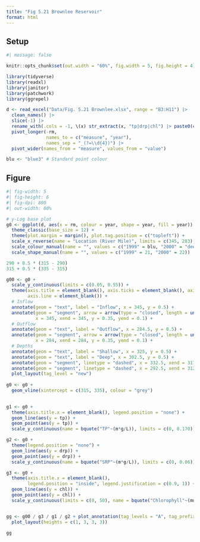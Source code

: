 ```yaml
---
title: "Fig 5.21 Brownlee Reservoir"
format: html
---
```


## Setup
```r
#| message: false

knitr::opts_chunk$set(out.width = "60%", fig.width = 5, fig.height = 4)

library(tidyverse)
library(readxl)
library(janitor)
library(patchwork)
library(ggrepel)

d <- read_excel("Data/Fig. 5.21 Brownlee.xlsx", range = "B3:H11") |>
  clean_names() |>
  slice(-1) |>
  rename_with(.cols = -1, \(x) str_extract(x, "tp|drp|chl") |> paste0(c("_1999", "_2000"))) |>
  pivot_longer(-rm, 
               names_to = c("measure", "year"), 
               names_sep = "_(?=\\d{4})") |>
  pivot_wider(names_from = "measure", values_from = "value")

blu <- "blue3" # Standard point colour
```


## Figure

```r
#| fig-width: 5
#| fig-height: 6
#| fig-dpi: 800
#| out-width: 80%

# y-Log base plot
g0 <- ggplot(d, aes(x = rm, colour = year, shape = year, fill = year)) +
  theme_classic(base_size = 12) +
  theme(plot.margin = margin(), plot.tag.position = c("topleft")) +
  scale_x_reverse(name = "Location (River Mile)", limits = c(345, 283), breaks = seq(340, 290, -10)) +
  scale_colour_manual(name = "", values = c("1999" = blu, "2000" = "deepskyblue"), aesthetics = c("fill", "colour")) +
  scale_shape_manual(name = "", values = c("1999" = 21, "2000" = 22))

290 + 0.5 * (315 - 290)
315 + 0.5 * (335 - 315)

g00 <- g0 +
  scale_y_continuous(limits = c(0.05, 0.55)) +
  theme(axis.title = element_blank(), axis.ticks = element_blank(), axis.text = element_blank(), 
        axis.line = element_blank()) +
  # Inflow
  annotate(geom = "text", label = "Inflow", x = 345, y = 0.5) +
  annotate(geom = "segment", arrow = arrow(type = "closed", length = unit(2, "mm")),
           x = 345, xend = 345, y = 0.35, yend = 0.1) +
  # Outflow
  annotate(geom = "text", label = "Outflow", x = 284.5, y = 0.5) +
  annotate(geom = "segment", arrow = arrow(type = "closed", length = unit(2, "mm")),
           x = 284, xend = 284, y = 0.35, yend = 0.1) +
  # Depths
  annotate(geom = "text", label = "Shallow", x = 325, y = 0.5) +
  annotate(geom = "text", label = "Deep", x = 302.5, y = 0.5) +
  annotate(geom = "segment", linetype = "dashed", x = 332.5, xend = 317.5, y = 0.3, yend = 0.3, colour = "grey") +
  annotate(geom = "segment", linetype = "dashed", x = 292.5, xend = 312.5, y = 0.3, yend = 0.3, colour = "grey") +
  plot_layout(tag_level = "new")
  
g0 <- g0 +
  geom_vline(xintercept = c(315, 335), colour = "grey")
  

g1 <- g0 +
  theme(axis.title.x = element_blank(), legend.position = "none") +
  geom_line(aes(y = tp)) +
  geom_point(aes(y = tp)) +
  scale_y_continuous(name = bquote("TP"~(m*g/L)), limits = c(0, 0.170))

g2 <- g0 +
  theme(legend.position = "none") +
  geom_line(aes(y = drp)) +
  geom_point(aes(y = drp)) +
  scale_y_continuous(name = bquote("SRP"~(m*g/L)), limits = c(0, 0.06))

g3 <- g0 +
  theme(axis.title.x = element_blank(), 
        legend.position = "inside", legend.justification = c(0.9, 1)) +
  geom_line(aes(y = chl)) +
  geom_point(aes(y = chl)) +
  scale_y_continuous(limits = c(0, 50), name = bquote("Chlorophyll"~(mu*g/L)))


gg <- g00 / g3 / g1 / g2 + plot_annotation(tag_levels = "A", tag_prefix = "(", tag_suffix = ")") +
  plot_layout(heights = c(1, 3, 3, 3))

gg

```
